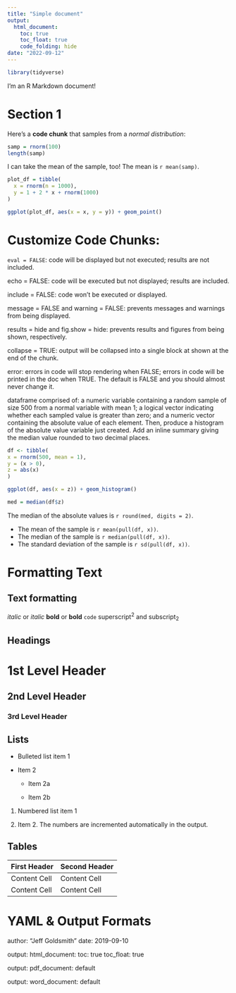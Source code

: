```yaml
---
title: "Simple document"
output:
  html_document:
    toc: true
    toc_float: true
    code_folding: hide
date: "2022-09-12"
---
```


```r
library(tidyverse)
```


I'm an R Markdown document! 

# Section 1

Here's a **code chunk** that samples from a _normal distribution_:

```r
samp = rnorm(100)
length(samp)
```

I can take the mean of the sample, too!
The mean is `r mean(samp)`. 

```r
plot_df = tibble(
  x = rnorm(n = 1000),
  y = 1 + 2 * x + rnorm(1000)
)

ggplot(plot_df, aes(x = x, y = y)) + geom_point()
```


# Customize Code Chunks: 

`eval = FALSE`: code will be displayed but not executed; results are not included.

echo = FALSE: code will be executed but not displayed; results are included.

include = FALSE: code won’t be executed or displayed.

message = FALSE and warning = FALSE: prevents messages and warnings from being displayed.

results = hide and fig.show = hide: prevents results and figures from being shown, respectively.

collapse = TRUE: output will be collapsed into a single block at shown at the end of the chunk.

error: errors in code will stop rendering when FALSE; errors in code will be printed in the doc when TRUE. The default is FALSE and you should almost never change it.

dataframe comprised of: a numeric variable containing a random sample of size 500 from a normal variable with mean 1; a logical vector indicating whether each sampled value is greater than zero; and a numeric vector containing the absolute value of each element. Then, produce a histogram of the absolute value variable just created. Add an inline summary giving the median value rounded to two decimal places. 

```r

df <- tibble(
x = rnorm(500, mean = 1),
y = (x > 0),
z = abs(x)
)

ggplot(df, aes(x = z)) + geom_histogram()

med = median(df$z)
```
The median of the absolute values is `r round(med, digits = 2)`.

* The mean of the sample is `r mean(pull(df, x))`.
* The median of the sample is `r median(pull(df, x))`.
* The standard deviation of the sample is `r sd(pull(df, x))`.


# Formatting Text
Text formatting 
------------------------------------------------------------

*italic*  or  _italic_
**bold**  or  __bold__
`code`
superscript^2^ and subscript~2~


Headings
------------------------------------------------------------

# 1st Level Header

## 2nd Level Header

### 3rd Level Header


Lists
------------------------------------------------------------

*   Bulleted list item 1

*   Item 2

    * Item 2a

    * Item 2b

1.  Numbered list item 1

1.  Item 2. The numbers are incremented automatically in the output.


Tables 
------------------------------------------------------------

First Header  | Second Header
------------- | -------------
Content Cell  | Content Cell
Content Cell  | Content Cell

# YAML & Output Formats

author: "Jeff Goldsmith"
date: 2019-09-10

output:
  html_document:
    toc: true
    toc_float: true
    
output:
  pdf_document: default
  
output:
  word_document: default



